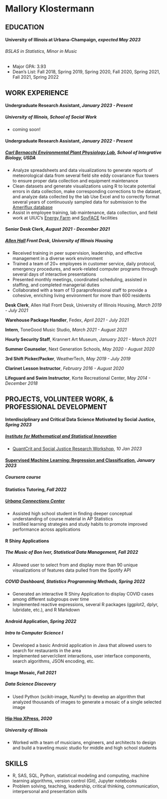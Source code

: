 # Mallory Klostermann

## EDUCATION

#### **University of Illinois at Urbana-Champaign**, *expected May 2023*

###### *BSLAS in Statistics, Minor in Music*

-   Major GPA: 3.93
-   Dean's List: Fall 2018, Spring 2019, Spring 2020, Fall 2020, Spring 2021, Fall 2021, Spring 2022

## WORK EXPERIENCE

#### Undergraduate Research Assistant, *January 2023 - Present*

##### University of Illinois, School of Social Work

-   coming soon!

#### Undergraduate Research Assistant, *January 2022 - Present*

##### [*Carl Bernacchi Environmental Plant Physiology Lab*](https://www.life.illinois.edu/bernacchi/), *School of Integrative Biology, USDA*

-   Analyze spreadsheets and data visualizations to generate reports of meteorological data from several field site eddy covariance flux towers to ensure proper data collection and equipment maintenance
-   Clean datasets and generate visualizations using R to locate potential errors in data collection, make corresponding corrections to the dataset, and analyze data collected by the lab Use Excel and to correctly format several years of continuously sampled data for submission to the [Ameriflux database](https://ameriflux.lbl.gov/data/aboutdata/)
-   Assist in employee training, lab maintenance, data collection, and field work at UIUC's [Energy Farm](https://energyfarm.illinois.edu/#:~:text=About%20the%20Energy%20Farm,%2DChampaign%20campus'%20South%20Farms.) and [SoyFACE](https://soyface.illinois.edu/) facilities

#### Senior Desk Clerk, *August 2021 - December 2021*

##### [*Allen Hall*](https://housing.illinois.edu/Living-Options/Residence-Halls/Undergraduate-Halls/Allen) *Front Desk, University of Illinois Housing*

-   Received training in peer supervision, leadership, and effective management in a diverse work environment
-   Trained a team of 20+ employees in customer service, daily protocol, emergency procedures, and work-related computer programs through several days of interactive presentations
-   Presented monthly meetings, coordinated scheduling, assisted in staffing, and completed managerial duties
-   Collaborated with a team of 13 paraprofessional staff to provide a cohesive, enriching living environment for more than 600 residents

**Desk Clerk**, Allen Hall Front Desk, University of Illinois Housing, *March 2019 - July 2021*

**Warehouse Package Handler**, Fedex, *April 2021 - July 2021*

**Intern**, ToneGood Music Studio, *March 2021 - August 2021*

**Hourly Security Staff**, Krannert Art Museum, *January 2021 - March 2021*

**Summer Counselor**, Next Generation Schools, *May 2020 - August 2020*

**3rd Shift Picker/Packer**, WeatherTech, *May 2019 - July 2019*

**Clarinet Lesson Instructor**, *February 2016 - August 2020*

**Lifeguard and Swim Instructor**, Korte Recreational Center, *May 2014 - December 2018*

## PROJECTS, VOLUNTEER WORK, & PROFESSIONAL DEVELOPMENT

#### Interdisciplinary and Critical Data Science Motivated by Social Justice, *Spring 2023*

##### [*Institute for Mathematical and Statistical Innovation*](https://www.imsi.institute/)

-   [QuantCrit and Social Justice Research Workshop](https://www.imsi.institute/activities/quantcrit-and-social-justice-research/), *10 Jan 2023*

#### [Supervised Machine Learning: Regression and Classification](https://www.coursera.org/learn/machine-learning), *January 2023*

##### *Coursera course*

#### Statistics Tutoring, *Fall 2022*

##### [*Urbana Connections Center*](https://www.urbanaconnectionscenter.org/)

-   Assisted high school student in finding deeper conceptual understanding of course material in AP Statistics
-   Instilled learning strategies and study habits to promote improved performance across applications

#### R Shiny Applications

##### The Music of Bon Iver, Statistical Data Management, *Fall 2022*

-   Allowed user to select from and display more than 90 unique visualizations of features data pulled from the Spotify API

##### COVID Dashboard, Statistics Programming Methods, *Spring 2022*

-   Generated an interactive R Shiny Application to display COVID cases among different subgroups over time
-   Implemented reactive expressions, several R packages (ggplot2, dplyr, lubridate, etc.), and R Markdown

#### Android Application, *Spring 2022*

##### *Intro to Computer Science I*

-   Developed a basic Android application in Java that allowed users to search for restaurants in the area
-   Implemented server/client interactions, user interface components, search algorithms, JSON encoding, etc.

#### Image Mosaic, *Fall 2021*

##### *Data Science Discovery*

-   Used Python (scikit-image, NumPy) to develop an algorithm that analyzed thousands of images to generate a mosaic of a single selected image

#### [Hip Hop XPress](https://publish.illinois.edu/hiphopxpress/), *2020*

##### *University of Illinois*

-   Worked with a team of musicians, engineers, and architects to design and build a traveling music studio for middle and high school students

## SKILLS

-   R, SAS, SQL, Python, statistical modeling and computing, machine learning algorithms, version control (Git), Jupyter notebooks
-   Problem solving, teaching, leadership, critical thinking, communication, interpersonal and presentation skills
